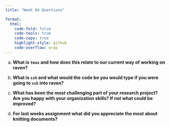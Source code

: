 ```yaml
---
title: "Week 04 Questions"

format:
  html:
    code-fold: false
    code-tools: true
    code-copy: true
    highlight-style: github
    code-overflow: wrap
---
```


a)  **What is `tmux` and how does this relate to our current way of working on raven?**

b)  **What is `ssh` and what would the code be you would type if you were going to `ssh` into raven?**

c)  **What has been the most challenging part of your research project? Are you happy with your organization skills? If not what could be improved?**

d)  **For last weeks assignment what did you appreciate the most about knitting documents?**

